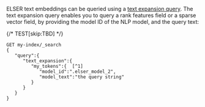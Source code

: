 


ELSER text embeddings can be queried using a 
[text expansion query](((ref))/query-dsl-text-expansion-query.html). The text expansion 
query enables you to query a rank features field or a sparse vector field, by 
providing the model ID of the NLP model, and the query text:

{/* TEST[skip:TBD] */}
```console
GET my-index/_search
{
   "query":{
      "text_expansion":{
         "my_tokens":{  [^1]
            "model_id":".elser_model_2",
            "model_text":"the query string"
         }
      }
   }
}
```
[^1]: The field of type `sparse_vector`.
